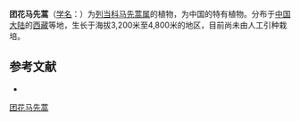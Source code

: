 {{Speciesbox
| name = 团花马先蒿
| status = 
| status_system = 
| image =
| genus = Pedicularis
| species = sphaerantha
| authority = Tsoong
}}

'''团花马先蒿'''（[[学名|学名]]：{{lang|la|''Pedicularis sphaerantha''}}）为[[列当科|列当科]][[马先蒿属|马先蒿属]]的植物，为中国的特有植物。分布于[[中国大陆|中国大陆]]的[[西藏|西藏]]等地，生长于海拔3,200米至4,800米的地区，目前尚未由人工引种栽培。

== 参考文献 ==
<div class="references-small">
* {{cite web| url =http://www.bioinfo.cn/db05/KmzwSpecies.php?action=view&id=21475| title =团花马先蒿| work =《中国高等植物数据库全库》| publisher =中国科学院微生物研究所| author =昆明植物研究所| accessdate =2009-02-25| deadurl =yes| archiveurl =https://web.archive.org/web/20160305064740/http://www.bioinfo.cn/db05/KmzwSpecies.php?action=view&id=21475| archivedate =2016-03-05}}
</div>
{{Taxonbar|from=Q10925757}}

[[Category:马先蒿属|团花马先蒿]]


{{植物小作品}}